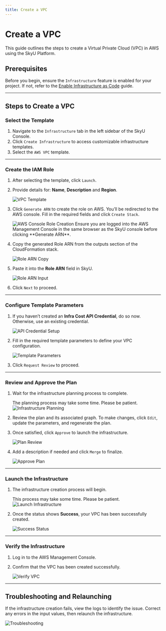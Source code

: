 ```yaml
---
title: Create a VPC
---
```



# Create a VPC

This guide outlines the steps to create a Virtual Private Cloud (VPC) in AWS using the SkyU Platform.

## Prerequisites

Before you begin, ensure the `Infrastructure` feature is enabled for your project. If not, refer to the [Enable Infrastructure as Code](/docs/infrastructure/enable-iac) guide.

---

## Steps to Create a VPC

<Steps>

### Select the Template

1. Navigate to the `Infrastructure` tab in the left sidebar of the SkyU Console.
2. Click `Create Infrastructure` to access customizable infrastructure templates.
3. Select the `AWS VPC` template.

---

### Create the IAM Role

1. After selecting the template, click `Launch`.
2. Provide details for: **Name**, **Description** and **Region**.

   <Image src="/assets/images/tutorials/infrastructure/aws_vpc/vpc-1.png" alt="VPC Template" width={1000} height={500} />

3. Click `Generate ARN` to create the role on AWS. You’ll be redirected to the AWS console. Fill in the required fields and click `Create Stack`.

   <Image src="/assets/images/tutorials/infrastructure/aws_vpc/vpc-2.png" alt="AWS Console Role Creation" width={1000} height={500} />

   <Callout type="info">
   Ensure you are logged into the AWS Management Console in the same browser as the SkyU console before clicking **Generate ARN**.
   </Callout>

4. Copy the generated Role ARN from the outputs section of the CloudFormation stack.

   <Image src="/assets/images/tutorials/infrastructure/aws_vpc/vpc-3.png" alt="Role ARN Copy" width={1000} height={500} />

5. Paste it into the **Role ARN** field in SkyU.

   <Image src="/assets/images/tutorials/infrastructure/aws_vpc/vpc-4.png" alt="Role ARN Input" width={1000} height={500} />

6. Click `Next` to proceed.

---

### Configure Template Parameters

1. If you haven’t created an **Infra Cost API Credential**, do so now. Otherwise, use an existing credential.

   <Image src="/assets/images/tutorials/infrastructure/aws_vpc/vpc-5.png" alt="API Credential Setup" width={1000} height={500} />

2. Fill in the required template parameters to define your VPC configuration.

   <Image src="/assets/images/tutorials/infrastructure/aws_vpc/vpc-6.png" alt="Template Parameters" width={1000} height={500} />

3. Click `Request Review` to proceed.

---

### Review and Approve the Plan

1. Wait for the infrastructure planning process to complete.

   <Callout type="info">
   The planning process may take some time. Please be patient.
   </Callout>

   <Image src="/assets/images/tutorials/infrastructure/aws_vpc/vpc-7.png" alt="Infrastructure Planning" width={1000} height={500} />

2. Review the plan and its associated graph. To make changes, click `Edit`, update the parameters, and regenerate the plan.

3. Once satisfied, click `Approve` to launch the infrastructure.

   <Image src="/assets/images/tutorials/infrastructure/aws_vpc/vpc-8.png" alt="Plan Review" width={1000} height={500} />

4. Add a description if needed and click `Merge` to finalize.

   <Image src="/assets/images/tutorials/infrastructure/aws_vpc/vpc-9.png" alt="Approve Plan" width={1000} height={500} />

---

### Launch the Infrastructure

1. The infrastructure creation process will begin. 

   <Callout type="info">
   This process may take some time. Please be patient.
   </Callout>

   <Image src="/assets/images/tutorials/infrastructure/aws_vpc/vpc-10.png" alt="Launch Infrastructure" width={1000} height={500} />

2. Once the status shows **Success**, your VPC has been successfully created.

   <Image src="/assets/images/tutorials/infrastructure/aws_vpc/vpc-11.png" alt="Success Status" width={1000} height={500} />

---

### Verify the Infrastructure

1. Log in to the AWS Management Console.
2. Confirm that the VPC has been created successfully.

   <Image src="/assets/images/tutorials/infrastructure/aws_vpc/vpc-12.png" alt="Verify VPC" width={1000} height={500} />

---

</Steps>

## Troubleshooting and Relaunching

   If the infrastructure creation fails, view the logs to identify the issue. Correct any errors in the input values, then relaunch the infrastructure.

   <Image src="/assets/images/tutorials/infrastructure/aws_vpc/vpc-13.png" alt="Troubleshooting" width={1000} height={500} />


